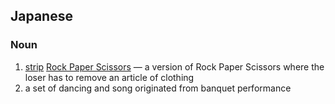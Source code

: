 ==Japanese==
{{ja-kanjitab|や|きゅう|けん|yomi=on}}
{{wikipedia|lang=ja}}

===Noun===
{{ja-noun|やきゅうけん}}

# [[strip]] [[Rock Paper Scissors]] &mdash; a version of Rock Paper Scissors where the loser has to remove an article of clothing
# a set of dancing and song originated from banquet performance